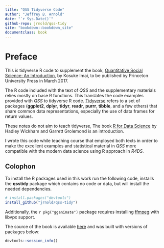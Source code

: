```yaml
---
title: "QSS Tidyverse Code"
author: "Jeffrey B. Arnold"
date: "`r Sys.Date()`"
github-repo: jrnold/qss-tidy
site: "bookdown::bookdown_site"
documentclass: book
---
```


# Preface

This is tidyverse R code to supplement the book, [Quantitative Social Science: An Introduction](http://press.princeton.edu/titles/11025.html), by Kosuke Imai, to
be published by Princeton University Press in March 2017.

The R code included with the text of *QSS* and the supplementary materials relies mostly on base R functions. 
This translates the code examples provided with *QSS* to tidyverse R code. 
[Tidyverse](https://github.com/tidyverse/tidyverse) refers to a set of packages (**ggplot2**, **dplyr**, **tidyr**, **readr**, **purrr**, **tibble**,  and a few others) that share common data representations, especially the use of data frames for return values. 

These notes do not aim to teach tidyverse, The book [R for Data Science](http://r4ds.had.co.nz/) by Hadley Wickham and Garrett Grolemond is an introduction. 

I wrote this code while teaching course that employed both texts in order to make the excellent examples and statistical material in *QSS* more compatible with the modern data science using R approach in *R4DS*.


## Colophon

To install the R packages used in this work run the following code, installs the **qsstidy** package which contains no code or data, but will install the needed dependencies.
```r
# install.packages("devtools")
install_github("jrnold/qss-tidy")
```

Additionally, the `r pkg("gganimate")` package requires installing [ffmpeg](https://ffmpeg.org/) with libvpx support.

The source of the book is available [here](https://github.com/jrnold/qsstidy) and was built with versions of packages below:

```r
devtools::session_info()
```
